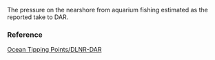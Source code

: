 The pressure on the nearshore from aquarium fishing estimated as the reported take to DAR.

### Reference

[Ocean Tipping Points/DLNR-DAR](http://www.pacioos.hawaii.edu/projects/oceantippingpoints/#data)